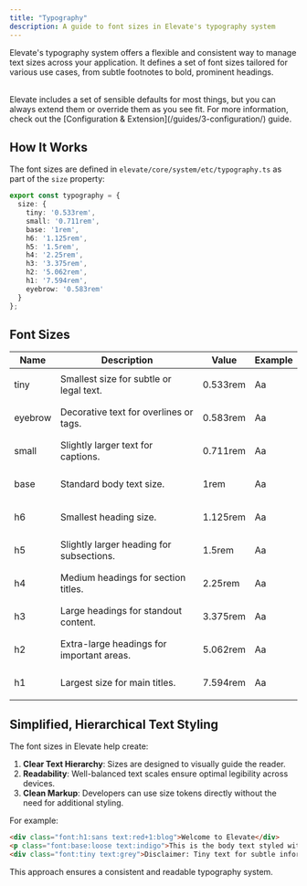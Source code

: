 ```yaml
---
title: "Typography"
description: A guide to font sizes in Elevate's typography system
---
```


Elevate's typography system offers a flexible and consistent way to manage text sizes across your application. It defines a set of font sizes tailored for various use cases, from subtle footnotes to bold, prominent headings.


<br/>

<Aside title="You've Gotta Start Somewhere, Right?">
Elevate includes a set of sensible defaults for most things, but you can always extend them or override them as you see fit. For more information, check out the [Configuration & Extension](/guides/3-configuration/) guide.
</Aside>

## How It Works

The font sizes are defined in `elevate/core/system/etc/typography.ts` as part of the `size` property:

```typescript
export const typography = {
  size: {
    tiny: '0.533rem',
    small: '0.711rem',
    base: '1rem',
    h6: '1.125rem',
    h5: '1.5rem',
    h4: '2.25rem',
    h3: '3.375rem',
    h2: '5.062rem',
    h1: '7.594rem',
    eyebrow: '0.583rem'
  }
};
```


## Font Sizes

| Name      | Description                                | Value     | Example |
|------|--------------------------------------------|-----------|-------|
| tiny  | Smallest size for subtle or legal text.    | 0.533rem  | <p class = "font:tiny "> Aa </p> |
| eyebrow   | Decorative text for overlines or tags.     | 0.583rem  | <p class = "font:eyebrow"> Aa </p> |
| small   | Slightly larger text for captions.         | 0.711rem  | <p class = "font:small"> Aa </p> |
| base      | Standard body text size.                   | 1rem      | <p class = "font:base"> Aa </p> |
| h6  | Smallest heading size.                     | 1.125rem  | <p class = "font:h6"> Aa </p> |
| h5  | Slightly larger heading for subsections.   | 1.5rem    | <p class = "font:h5"> Aa </p> |
| h4  | Medium headings for section titles.        | 2.25rem   | <p class = "font:h4"> Aa </p> |
| h3  | Large headings for standout content.       | 3.375rem  | <p class = "font:h3"> Aa </p> |
| h2  | Extra-large headings for important areas.  | 5.062rem  | <p class = "font:h2"> Aa </p> |
| h1  | Largest size for main titles.              | 7.594rem  | <p class = "font:h1"> Aa </p> |


## Simplified, Hierarchical Text Styling

The font sizes in Elevate help create:
1. **Clear Text Hierarchy**: Sizes are designed to visually guide the reader.
2. **Readability**: Well-balanced text scales ensure optimal legibility across devices.
3. **Clean Markup**: Developers can use size tokens directly without the need for additional styling.

For example:
```html
<div class="font:h1:sans text:red+1:blog">Welcome to Elevate</div>
<p class="font:base:loose text:indigo">This is the body text styled with the base size.</p>
<div class="font:tiny text:grey">Disclaimer: Tiny text for subtle information.</div>
```

This approach ensures a consistent and readable typography system.

